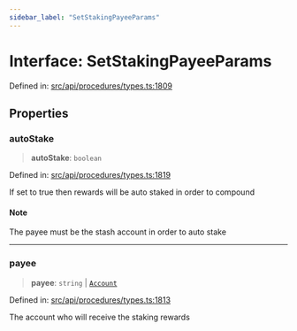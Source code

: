 ```yaml
---
sidebar_label: "SetStakingPayeeParams"
---
```


# Interface: SetStakingPayeeParams

Defined in: [src/api/procedures/types.ts:1809](https://github.com/PolymeshAssociation/polymesh-sdk/blob/bee6a2fe7a8ce5db42a6982e793782182cde2153/src/api/procedures/types.ts#L1809)

## Properties

### autoStake

> **autoStake**: `boolean`

Defined in: [src/api/procedures/types.ts:1819](https://github.com/PolymeshAssociation/polymesh-sdk/blob/bee6a2fe7a8ce5db42a6982e793782182cde2153/src/api/procedures/types.ts#L1819)

If set to true then rewards will be auto staked in order to compound

#### Note

The payee must be the stash account in order to auto stake

***

### payee

> **payee**: `string` \| [`Account`](../../../entities/Account/classes/Account.mdx)

Defined in: [src/api/procedures/types.ts:1813](https://github.com/PolymeshAssociation/polymesh-sdk/blob/bee6a2fe7a8ce5db42a6982e793782182cde2153/src/api/procedures/types.ts#L1813)

The account who will receive the staking rewards
